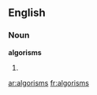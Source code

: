 ==English==

===Noun===
'''algorisms'''

# {{plural of|[[algorism]]}}

[[ar:algorisms]]
[[fr:algorisms]]